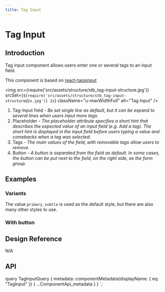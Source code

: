 ```yaml
---
title: Tag Input
---
```




# Tag Input

## Introduction

Tag input component allows users enter one or several tags to an input field.

This component is based on [react-tagsinput][1]

<img
  src={require('src/assets/structure/stb_tag-input-structure.jpg')}
  srcSet={`${require('src/assets/structure/stb_tag-input-structure@2x.jpg')} 2x`}
  className="u-maxWidthFull"
  alt="Tag Input"
/>
<ol className="u-textGray u-marginTopTiny">
  <li>
    Tag-Input field
    <i className="u-text200"> - Be set single line as default, but it can be expand to several lines when users input more tags.</i>
  </li>
  <li>
    Placeholder
    <i className="u-text200"> - The placeholder attribute specifies a short hint that describes the expected value of an input field (e.g. Add a tag). The short hint is displayed in the input field before users typing a value and comebacks when a tag was selected.</i>
  </li>
  <li>
    Tags
    <i className="u-text200"> - The main values of the field, with removable tags allow users to remove.</i>
  </li>
  <li>
    Button
    <i className="u-text200"> - A button is separated from the field as default. In some cases, the button can be put next to the field, on the right side, as the form group.</i>
  </li>
</ol>

## Examples

### Variants

The value `primary_subtle` is used as the default style, but there are also many other styles to use.

<CodeView codeText={defaultTagInput} />
<CodeView codeText={variant1TagInput} />
<CodeView codeText={variant2TagInput} />

### With button

<CodeView codeText={widthButtonTagInput} />
<CodeView codeText={widthButton2TagInput} />

## Design Reference

N/A

## API

<ComponentApi metadata={props.data.metadata} />

[1]: https://www.npmjs.com/package/react-tagsinput
  query TagInputQuery {
    metadata: componentMetadata(displayName: { eq: "TagInput" }) {
      ...ComponentApi_metadata
    }
  }
`;
